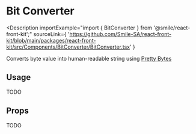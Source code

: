 
# Bit Converter

<Description
  importExample="import { BitConverter } from '@smile/react-front-kit';"
  sourceLink={
    'https://github.com/Smile-SA/react-front-kit/blob/main/packages/react-front-kit/src/Components/BitConverter/BitConverter.tsx'
  }
>
  Converts byte value into human-readable string using [Pretty
  Bytes](https://github.com/sindresorhus/pretty-bytes)
</Description>

## Usage

TODO

<StorybookEmbed storyId="3-custom-components-bitconverter--docs" height="600" />

## Props

TODO
